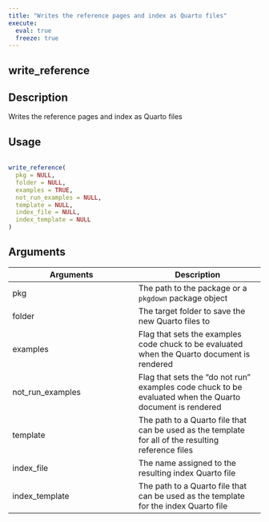 ```yaml
---
title: "Writes the reference pages and index as Quarto files"
execute:
  eval: true
  freeze: true
---
```


## write_reference

## Description
 Writes the reference pages and index as Quarto files 


## Usage
```r
 
write_reference( 
  pkg = NULL, 
  folder = NULL, 
  examples = TRUE, 
  not_run_examples = NULL, 
  template = NULL, 
  index_file = NULL, 
  index_template = NULL 
) 
```

## Arguments
|Arguments|Description|
|---|---|
| pkg | The path to the package or a `pkgdown` package object |
| folder | The target folder to save the new Quarto files to |
| examples | Flag that sets the examples code chuck to be evaluated when the Quarto document is rendered |
| not_run_examples | Flag that sets the "do not run" examples code chuck to be evaluated when the Quarto document is rendered |
| template | The path to a Quarto file that can be used as the template for all of the resulting reference files |
| index_file | The name assigned to the resulting index Quarto file |
| index_template | The path to a Quarto file that can be used as the template for the index Quarto file |







